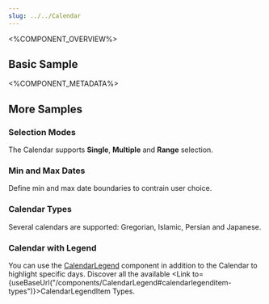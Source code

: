 ```yaml
---
slug: ../../Calendar
---
```



<%COMPONENT_OVERVIEW%>

## Basic Sample
<Basic />

<%COMPONENT_METADATA%>

## More Samples

### Selection Modes
The Calendar supports <b>Single</b>, <b>Multiple</b> and <b>Range</b> selection.

<SelectionModes />


### Min and Max Dates
Define min and max date boundaries to contrain user choice.

<Bounds />

### Calendar Types
Several calendars are supported: Gregorian, Islamic, Persian and Japanese.

<CalendarTypes />

### Calendar with Legend
You can use the [CalendarLegend](../CalendarLegend/CalendarLegend.mdx) component in addition to the Calendar to highlight specific days.
Discover all the available <Link to={useBaseUrl("/components/CalendarLegend#calendarlegenditem-types")}>CalendarLegendItem Types</Link>.

<CalendarWithLegend />
